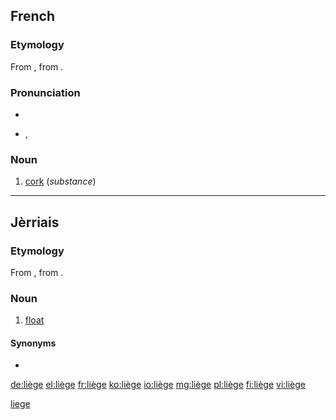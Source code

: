 {{also|Liège|liege}}
==French==

===Etymology===
From {{etyl|VL.|fr}} {{recons|levius|lang=la}}, from {{etyl|la|fr}} {{term|levis||light, unimportant|lang=la}}.

===Pronunciation===
* {{audio|Fr-liège.ogg|audio}}
* {{IPA|/ljɛʒ/|lang=fr}}, {{X-SAMPA|/ljEZ/}}

===Noun===
{{fr-noun|m|sort=liege}}

# [[cork]] (''substance'')

----

==Jèrriais==

===Etymology===
From {{etyl|VL.|roa-jer|sort=liege}} {{recons|levius|lang=la}}, from {{etyl|la|roa-jer|sort=liege}} {{term|levis||light, unimportant|lang=la}}.

===Noun===
{{roa-jer-noun|m|sort=liege}}

# {{qualifier|fishing}} [[float]]

====Synonyms====
* {{l|roa-jer|fliotte}}

[[Category:roa-jer:Fishing|liege]]

[[de:liège]]
[[el:liège]]
[[fr:liège]]
[[ko:liège]]
[[io:liège]]
[[mg:liège]]
[[pl:liège]]
[[fi:liège]]
[[vi:liège]]